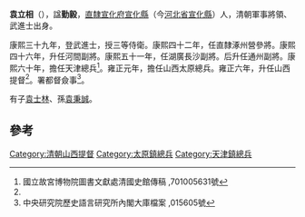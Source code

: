 '''袁立相'''（{{bd|？||1731年}}），諡'''勤毅'''，[[直隸|直隸]][[宣化府_(清朝)|宣化府]][[宣化縣|宣化縣]]（今[[河北省|河北省]][[宣化縣|宣化縣]]）人，清朝軍事將領、武進士出身。

康熙三十九年，登武進士，授三等侍衛。康熙四十二年，任直隸涿州營參將。康熙四十六年，升任河間副將。康熙五十一年，任湖廣長沙副將。后升任通州副將。康熙六十年，擔任天津總兵<ref name="#1">國立故宮博物院圖書文獻處清國史館傳稿 ,701005631號</ref>。雍正元年，擔任山西太原總兵。雍正六年，升任山西提督<ref name="#1"/>。署都督僉事<ref>中央研究院歷史語言研究所內閣大庫檔案 ,015605號</ref>。

有子[[袁士林|袁士林]]、孫[[袁秉誠|袁秉誠]]。

==參考==
{{reflist}}
{{清朝人物小作品}}
{{康熙三十九年庚辰科武殿試金榜}}
[[Category:清朝山西提督|Category:清朝山西提督]]
[[Category:太原鎮總兵|Category:太原鎮總兵]]
[[Category:天津鎮總兵|Category:天津鎮總兵]]